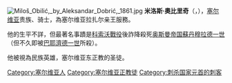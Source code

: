 {{Unreferenced|time=2020-09-26T11:45:30+00:00}}
{{expand english|time=2020-09-09}}
[[File:Miloš_Obilić,_by_Aleksandar_Dobrić,_1861.jpg|thumb]]
'''米洛斯·奧比里奇'''（{{lang-sr|Miloš Obilić / Милош Обилић}}，{{bd|？||1389年|6月15日|}}），[[塞尔维亚|塞尔维亚]]贵族、骑士，為塞尔维亚拉扎尔亲王服務。

他的生平不詳，但最著名事蹟是[[科索沃戰役|科索沃戰役]]後詐降殺死[[奥斯曼帝国|奥斯曼帝国]][[苏丹_(称谓)|蘇丹]][[穆拉德一世|穆拉德一世]]（但不久即被[[巴耶濟德一世|巴耶濟德一世]]所殺）。

他被視為民族英雄，塞尔维亚东正教的圣徒。

{{normdaten}}
{{DEFAULTSORT:obilic}}
[[Category:塞尔维亚人|Category:塞尔维亚人]]
[[Category:塞尔维亚正教徒|Category:塞尔维亚正教徒]]
[[Category:刺杀国家元首的刺客|Category:刺杀国家元首的刺客]]
{{serbia-bio-stub}}
